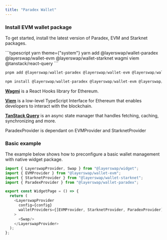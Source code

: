 ```yaml
---
title: "Paradex Wallet"
---
```


### Install EVM wallet package

To get started, install the latest version of Paradex, EVM and Starknet packages.

<CodeGroup>
  ```typescript yarn theme={"system"}
  yarn add @layerswap/wallet-paradex @layerswap/wallet-evm @layerswap/wallet-starknet wagmi viem @tanstack/react-query
  ```

  ```typescript pnpm theme={"system"}
  pnpm add @layerswap/wallet-paradex @layerswap/wallet-evm @layerswap/wallet-starknet wagmi viem @tanstack/react-query
  ```

  ```typescript npm theme={"system"}
  npm install @layerswap/wallet-paradex @layerswap/wallet-evm @layerswap/wallet-starknet wagmi viem @tanstack/react-query
  ```
</CodeGroup>

[**Wagmi**](https://wagmi.sh/) is a React Hooks library for Ethereum.

[**Viem**](https://wagmi.sh/react/guides/viem) is a low-level TypeScript Interface for Ethereum that enables developers to interact with the blockchain.

[**TanStack Query**](https://tanstack.com/query/v5) is an async state manager that handles fetching, caching, synchronizing and more.

<Note>ParadexProvider is dependant on EVMProvider and StarknetProvider</Note>

### Basic example

The example below shows how to preconfigure a basic wallet management with native widget package.

```typescript  theme={"system"}
import { LayerswapProvider, Swap } from "@layerswap/widget";
import { EVMProvider } from "@layerswap/wallet-evm";
import { StarknetProvider } from "@layerswap/wallet-starknet";
import { ParadexProvider } from "@layerswap/wallet-paradex";

export const WidgetPage = () => {
  return (
    <LayerswapProvider 
      config={config}
      walletProviders={[EVMProvider, StarknetProvider, ParadexProvider]}
    >
      <Swap/>
    </LayerswapProvider>
  );
};
```